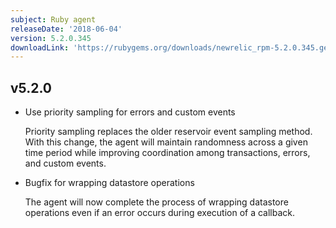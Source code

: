 ```yaml
---
subject: Ruby agent
releaseDate: '2018-06-04'
version: 5.2.0.345
downloadLink: 'https://rubygems.org/downloads/newrelic_rpm-5.2.0.345.gem'
---
```


## v5.2.0

* Use priority sampling for errors and custom events

  Priority sampling replaces the older reservoir event sampling method. With this change, the agent will maintain randomness across a given time period while improving coordination among transactions, errors, and custom events.
* Bugfix for wrapping datastore operations

  The agent will now complete the process of wrapping datastore operations even if an error occurs during execution of a callback.
